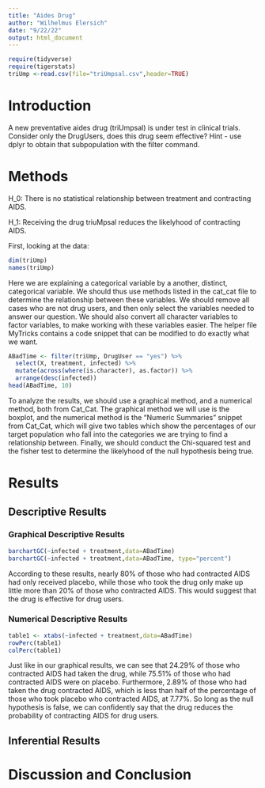 ```yaml
---
title: "Aides Drug"
author: "Wilhelmus Elersich"
date: "9/22/22"
output: html_document
---
```


```r
require(tidyverse)
require(tigerstats)
triUmp <-read.csv(file="triUmpsal.csv",header=TRUE)
```

# Introduction

<!--In this section you explain what you are trying to show.  Where did the data come from?  What is the research or other question you are trying to answer?.  If you skimp in this section expect to be marked down in your grade. Paint a picture of the project a couple of paragraphs is expected!-->

A new  preventative aides drug (triUmpsal) is under test in clinical trials. Consider only the DrugUsers, does this drug seem effective?  Hint - use dplyr to obtain that subpopulation with the filter command.

# Methods

<!--Decide on your methods:  use "variable analysis" or other appropriate descriptors.  Make sure to choose at least one graphical method and at least one numerical method. Discuss what data manipulations may be needed for example subsetting or other binning procedures and what sort of graphical displays and inferential tools will be used!-->
H_0: There is no statistical relationship between treatment and contracting AIDS.

H_1: Receiving the drug triuMpsal reduces the likelyhood of contracting AIDS.

First, looking at the data:

```R
dim(triUmp)
names(triUmp)
```
Here we are explaining a categorical variable by a another, distinct, categorical variable. We should thus use methods listed in the cat_cat file to determine the relationship between these variables. We should remove all cases who are not drug users, and then only select the variables needed to answer our question. We should also convert all character variables to factor variables, to make working with these variables easier. The helper file MyTricks contains a code snippet that can be modified to do exactly what we want.

```r
ABadTime <- filter(triUmp, DrugUser == "yes") %>%
  select(X, treatment, infected) %>%
  mutate(across(where(is.character), as.factor)) %>%
  arrange(desc(infected)) 
head(ABadTime, 10)
```  
To analyze the results, we should use a graphical method, and a numerical method, both from Cat_Cat. The graphical method we will use is the boxplot, and the numerical method is the "Numeric Summaries" snippet from Cat_Cat, which will give two tables which show the percentages of our target population who fall into the categories we are trying to find a relationship between. Finally, we should conduct the Chi-squared test and the fisher test to determine the likelyhood of the null hypothesis being true.

# Results

<!--Divide this section into two sub-sections:  One for your descriptive  results and one for your inferential results.!-->

## Descriptive Results

### Graphical Descriptive Results

<!--Graphical results here.  Make sure to show your code.  Provide appropriate labels for axes, giving units if possible, and provide a good title for the graph, too.  Use the graphical results to describe the patterns if any that exist in the data as focused toward the research question. Bottom line is to explain the features of the graph that are relevant to conforming or departing to what is expected by your null hypothesis !-->
```r
barchartGC(~infected + treatment,data=ABadTime)
barchartGC(~infected + treatment,data=ABadTime, type="percent")

```

According to these results, nearly 80% of those who had contracted AIDS had only received placebo, while those who took the drug only make up little more than 20% of those who contracted AIDS. This would suggest that the drug is effective for drug users.

### Numerical Descriptive Results

<!--Numerical results go here. Use the numerical results to describe the patterns if any that exist in the data as focused toward the research question!-->

```r
table1 <- xtabs(~infected + treatment,data=ABadTime)
rowPerc(table1)
colPerc(table1)
```
Just like in our graphical results, we can see that 24.29% of those who contracted AIDS had taken the drug, while 75.51% of those who had contracted AIDS were on placebo. Furthermore, 2.89% of those who had taken the drug contracted AIDS, which is less than half of the percentage of those who took placebo who contracted AIDS, at 7.77%. So long as the null hypothesis is false, we can confidently say that the drug reduces the probability of contracting AIDS for drug users.

## Inferential Results

<!--State hypothesis clearly.  Make sure your discussion of the inferential test covers all the aspects that the test output produces, such as test statistic, p-value etc.  Make a decision about the null hypothesis, explain the assumptions on which the selected test/procedure was based, and why the chosen procedure satisfys the assumptions and is appropriate to answer the research question!-->


# Discussion and Conclusion

<!--Discussion and conclusion here.  If you found a relationship be sure to consider whether the relationship occurs because one of the variavbles causes the other, or whether they perhasps are related for some other reason.  Watch the chapter 6 videos from the GeorgeTown videos collection.!-->
